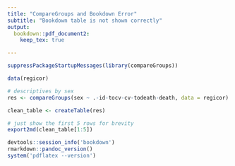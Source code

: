 ```yaml
---
title: "CompareGroups and Bookdown Error"
subtitle: "Bookdown table is not shown correctly"
output: 
  bookdown::pdf_document2:
    keep_tex: true

---
```


```r
suppressPackageStartupMessages(library(compareGroups))
```


```r
data(regicor)

# descriptives by sex
res <- compareGroups(sex ~ .-id-tocv-cv-todeath-death, data = regicor)

clean_table <- createTable(res)
```


```r
# just show the first 5 rows for brevity
export2md(clean_table[1:5])
```

```r
devtools::session_info('bookdown')
rmarkdown::pandoc_version()
system('pdflatex --version')
```


